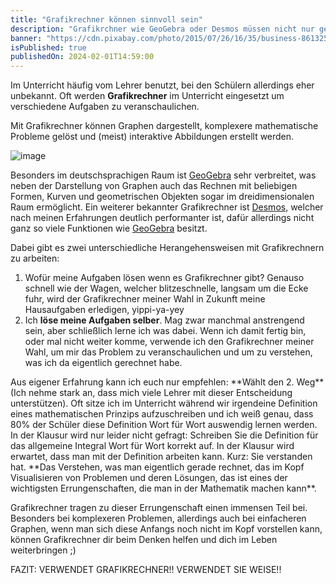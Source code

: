 ```yaml
---
title: "Grafikrechner können sinnvoll sein"
description: "Grafikrchner wie GeoGebra oder Desmos müssen nicht nur genutzt werden um eine Aufgabe zu lösen. Auch für das mathematische Verständnis sind sie äußerst wichtig."
banner: "https://cdn.pixabay.com/photo/2015/07/26/16/35/business-861325_960_720.jpg"
isPublished: true
publishedOn: 2024-02-01T14:59:00
---
```


Im Unterricht häufig vom Lehrer benutzt, bei den Schülern allerdings eher unbekannt. 
Oft werden **Grafikrechner** im Unterricht eingesetzt um verschiedene Aufgaben zu veranschaulichen.

Mit Grafikrechner können Graphen dargestellt, komplexere mathematische Probleme 
gelöst und (meist) interaktive Abbildungen erstellt werden. 

![image](/images/desmos.jpg)

Besonders im deutschsprachigen Raum ist [GeoGebra](https://www.geogebra.org/) sehr verbreitet, 
was neben der Darstellung von Graphen auch das Rechnen mit beliebigen Formen, 
Kurven und geometrischen Objekten sogar im dreidimensionalen Raum ermöglicht. 
Ein weiterer bekannter Grafikrechner ist [Desmos](https://www.desmos.com/), welcher nach meinen Erfahrungen 
deutlich performanter ist, dafür allerdings nicht ganz so viele Funktionen 
wie [GeoGebra](https://www.geogebra.org/) besitzt.

Dabei gibt es zwei unterschiedliche Herangehensweisen mit Grafikrechnern zu arbeiten:
1. Wofür meine Aufgaben lösen wenn es Grafikrechner gibt? 
Genauso schnell wie der Wagen, welcher blitzeschnelle, langsam um die Ecke fuhr, 
wird der Grafikrechner meiner Wahl in Zukunft meine Hausaufgaben erledigen, 
yippi-ya-yey
2. Ich **löse meine Aufgaben selber**. 
Mag zwar manchmal anstrengend sein, aber schließlich lerne ich was dabei. 
Wenn ich damit fertig bin, oder mal nicht weiter komme, 
verwende ich den Grafikrechner meiner Wahl, um mir das Problem zu 
veranschaulichen und um zu verstehen, was ich da eigentlich gerechnet habe.

<InfoCard>
    Aus eigener Erfahrung kann ich euch nur empfehlen: **Wählt den 2. Weg** 
    (Ich nehme stark an, dass mich viele Lehrer mit dieser Entscheidung unterstützen).
</InfoCard>
Oft sitze ich im Unterricht während wir irgendeine Definition 
eines mathematischen Prinzips aufzuschreiben und ich weiß genau, 
dass 80% der Schüler diese Definition Wort für Wort auswendig lernen werden. 
In der Klausur wird nur leider nicht gefragt: Schreiben Sie die Definition 
für das allgemeine Integral Wort für Wort korrekt auf. 
In der Klausur wird erwartet, dass man mit der Definition arbeiten kann. 
Kurz: Sie verstanden hat. **Das Verstehen, was man eigentlich gerade rechnet, 
das im Kopf Visualisieren von Problemen und deren Lösungen, 
das ist eines der wichtigsten Errungenschaften, 
die man in der Mathematik machen kann**.

Grafikrechner tragen zu dieser Errungenschaft einen immensen Teil bei. 
Besonders bei komplexeren Problemen, allerdings auch bei einfacheren Graphen, 
wenn man sich diese Anfangs noch nicht im Kopf vorstellen kann, 
können Grafikrechner dir beim Denken helfen und dich im Leben weiterbringen ;)

<ErrorCard>
FAZIT: VERWENDET GRAFIKRECHNER!! VERWENDET SIE WEISE!!
</ErrorCard>